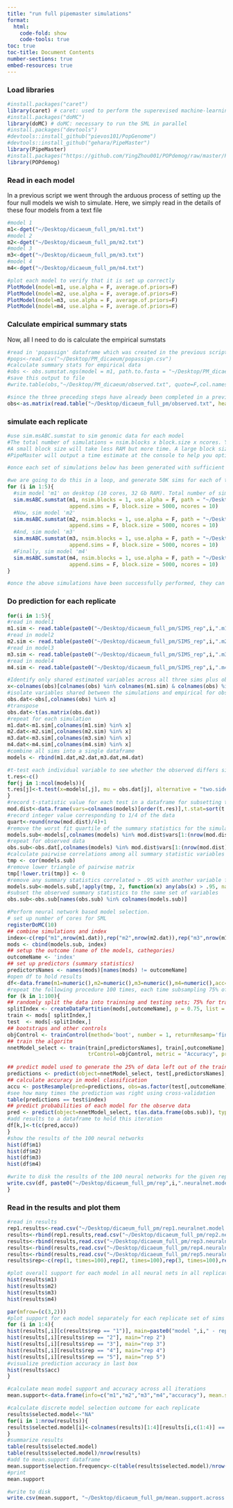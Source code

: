 ```yaml
---
title: "run full pipemaster simulations"
format:
  html:
    code-fold: show
    code-tools: true
toc: true
toc-title: Document Contents
number-sections: true
embed-resources: true
---
```


### Load libraries
```r
#install.packages("caret")
library(caret) # caret: used to perform the superevised machine-learning (SML)
#install.packages("doMC")  
library(doMC) # doMC: necessary to run the SML in parallel
#install.packages("devtools")
#devtools::install_github("pievos101/PopGenome")
#devtools::install_github("gehara/PipeMaster")
library(PipeMaster)
#install.packages("https://github.com/YingZhou001/POPdemog/raw/master/POPdemog_1.0.3.tar.gz", repos=NULL)
library(POPdemog)
```

### Read in each model
In a previous script we went through the arduous process of setting up the four null models we wish to simulate. Here, we simply read in the details of these four models from a text file
```r
#model 1
m1<-dget("~/Desktop/dicaeum_full_pm/m1.txt")
#model 2
m2<-dget("~/Desktop/dicaeum_full_pm/m2.txt")
#model 3
m3<-dget("~/Desktop/dicaeum_full_pm/m3.txt")
#model 4
m4<-dget("~/Desktop/dicaeum_full_pm/m4.txt")

#plot each model to verify that it is set up correctly
PlotModel(model=m1, use.alpha = F, average.of.priors=F)
PlotModel(model=m2, use.alpha = F, average.of.priors=F)
PlotModel(model=m3, use.alpha = F, average.of.priors=F)
PlotModel(model=m4, use.alpha = F, average.of.priors=F)
```

### Calculate empirical summary stats
Now, all I need to do is calculate the empirical sumstats
```r
#read in 'popassign' dataframe which was created in the previous script
#pops<-read.csv("~/Desktop/PM_dicaeum/popassign.csv")
#calculate summary stats for empirical data
#obs <- obs.sumstat.ngs(model = m1, path.to.fasta = "~/Desktop/PM_dicaeum/haplotype.fastas", pop.assign = pops)
#save this output to file
#write.table(obs,"~/Desktop/PM_dicaeum/observed.txt", quote=F,col.names=T, row.names=F)

#since the three preceding steps have already been completed in a previous script, I will simply read in the observed summary statistics here
obs<-as.matrix(read.table("~/Desktop/dicaeum_full_pm/observed.txt", header=T))
```

### simulate each replicate
```r
#use sim.msABC.sumstat to sim genomic data for each model
#The total number of simulations = nsim.blocks x block.size x ncores. You can play with these values to optimize.
#A small block size will take less RAM but more time. A large block size may overload R's memory capacity.
#PipeMaster will output a time estimate at the console to help you optimize. From my experience, a block.size of 1000 will be good for most cases. If you don't want to mess with this, just leave at 1000, it should work fine.

#once each set of simulations below has been generated with sufficient sample size, the line can be commented out, because the simulations will not need to be redone/over-written.

#we are going to do this in a loop, and generate 50K sims for each of these 4 models, 5 times in total
for (i in 1:5){
  #sim model 'm1' on desktop (10 cores, 32 Gb RAM). Total number of sims here = 1*5000*10 = 50K
  sim.msABC.sumstat(m1, nsim.blocks = 1, use.alpha = F, path = "~/Desktop/dicaeum_full_pm/", output.name = paste0("rep",i,".m1"),
                    append.sims = F, block.size = 5000, ncores = 10)
  #Now, sim model 'm2'
  sim.msABC.sumstat(m2, nsim.blocks = 1, use.alpha = F, path = "~/Desktop/dicaeum_full_pm/", output.name = paste0("rep",i,".m2"),
                    append.sims = F, block.size = 5000, ncores = 10)
  #And, sim model 'm3'
  sim.msABC.sumstat(m3, nsim.blocks = 1, use.alpha = F, path = "~/Desktop/dicaeum_full_pm/", output.name = paste0("rep",i,".m3"),
                    append.sims = F, block.size = 5000, ncores = 10)
  #Finally, sim model 'm4'
  sim.msABC.sumstat(m4, nsim.blocks = 1, use.alpha = F, path = "~/Desktop/dicaeum_full_pm/", output.name = paste0("rep",i,".m4"),
                    append.sims = F, block.size = 5000, ncores = 10)
}

#once the above simulations have been successfully performed, they can be commented out, as we can simply read in the summary statistics with the following code and there's no need to re-perform the simulations.
```

### Do prediction for each replicate
```r
for(i in 1:5){
#read in model1
m1.sim <- read.table(paste0("~/Desktop/dicaeum_full_pm/SIMS_rep",i,".m1.txt"), header=T)
#read in model2
m2.sim <- read.table(paste0("~/Desktop/dicaeum_full_pm/SIMS_rep",i,".m2.txt"), header=T)
#read in model3
m3.sim <- read.table(paste0("~/Desktop/dicaeum_full_pm/SIMS_rep",i,".m3.txt"), header=T)
#read in model4
m4.sim <- read.table(paste0("~/Desktop/dicaeum_full_pm/SIMS_rep",i,".m4.txt"), header=T)

#Identify only shared estimated variables across all three sims plus observed
x<-colnames(obs)[colnames(obs) %in% colnames(m1.sim) & colnames(obs) %in% colnames(m2.sim) & colnames(obs) %in% colnames(m3.sim) & colnames(obs) %in% colnames(m4.sim)]
#isolate variables shared between the simulations and empirical for observed
obs.dat<-obs[,colnames(obs) %in% x]
#transpose
obs.dat<-t(as.matrix(obs.dat))
#repeat for each simulation
m1.dat<-m1.sim[,colnames(m1.sim) %in% x]
m2.dat<-m2.sim[,colnames(m2.sim) %in% x]
m3.dat<-m3.sim[,colnames(m3.sim) %in% x]
m4.dat<-m4.sim[,colnames(m4.sim) %in% x]
#combine all sims into a single dataframe
models <- rbind(m1.dat,m2.dat,m3.dat,m4.dat)

#t-test each individual variable to see whether the observed differs significantly from the overall parameter space of all simulations
t.res<-c()
for(j in 1:ncol(models)){
t.res[j]<-t.test(x=models[,j], mu = obs.dat[j], alternative = "two.sided")[["statistic"]]
}
#record t-statistic value for each test in a dataframe for subsetting the simulated and observed variables (i.e., columns)
mod.dist<-data.frame(vars=colnames(models)[order(t.res)],t.stat=sort(t.res))
#record integer value corresponding to 1/4 of the data
quart<-round(nrow(mod.dist)/4)+1
#remove the worst fit quartile of the summary statistics for the simulated models
models.sub<-models[,colnames(models) %in% mod.dist$vars[1:(nrow(mod.dist)-quart)]]
#repeat for observed data
obs.sub<-obs.dat[,colnames(models) %in% mod.dist$vars[1:(nrow(mod.dist)-quart)]]
#calculate pairwise correlations among all summary statistic variables
tmp <- cor(models.sub)
#remove lower triangle of pairwise matrix
tmp[!lower.tri(tmp)] <- 0
#remove any summary statistics correlated > .95 with another variable from the subset simulation dataframe called 'models.sub'
models.sub<-models.sub[,!apply(tmp, 2, function(x) any(abs(x) > .95, na.rm = TRUE))]
#subset the observed summary statistics to the same set of variables
obs.sub<-obs.sub[names(obs.sub) %in% colnames(models.sub)]

#Perform neural network based model selection.
# set up number of cores for SML
registerDoMC(10)
## combine simulations and index
index<-c(rep("m1",nrow(m1.dat)),rep("m2",nrow(m2.dat)),rep("m3",nrow(m1.dat)),rep("m4",nrow(m4.dat)))
mods <- cbind(models.sub, index)
## setup the outcome (name of the models, cathegories)
outcomeName <- 'index'
## set up predictors (summary statistics)
predictorsNames <- names(mods)[names(mods) != outcomeName]
#open df to hold results
df<-data.frame(m1=numeric(),m2=numeric(),m3=numeric(),m4=numeric(),acc=numeric(),kap=numeric())
#repeat the following procedure 100 times, each time subsampling 75% of the simulation dataset and using that to train the neural network
for (k in 1:100){
## randomly split the data into trainning and testing sets; 75% for training, 25% testing
splitIndex <- createDataPartition(mods[,outcomeName], p = 0.75, list = FALSE, times = 1)
train <- mods[ splitIndex,]
test  <- mods[-splitIndex,]
## bootstraps and other controls
objControl <- trainControl(method='boot', number = 1, returnResamp='final',classProbs = TRUE)
## train the algoritm
nnetModel_select <- train(train[,predictorsNames], train[,outcomeName], method="nnet", maxit=5000,
                          trControl=objControl, metric = "Accuracy", preProc = c("center", "scale"))
            
## predict model used to generate the 25% of data left out of the training set
predictions <- predict(object=nnetModel_select, test[,predictorsNames], type='raw')
## calculate accuracy in model classification
accu <- postResample(pred=predictions, obs=as.factor(test[,outcomeName]))
#see how many times the prediction was right using cross-validation
table(predictions == test$index)
## predict probabilities of each model for the observe data
pred <- predict(object=nnetModel_select, t(as.data.frame(obs.sub)), type='prob')
#add results to a dataframe to hold this iteration
df[k,]<-t(c(pred,accu))
}
#show the results of the 100 neural networks
hist(df$m1)
hist(df$m2)
hist(df$m3)
hist(df$m4)

#write to disk the results of the 100 neural networks for the given replicate (i)
write.csv(df, paste0("~/Desktop/dicaeum_full_pm/rep",i,".neuralnet.model.selection.csv"), row.names=FALSE,quote=F)
}
```

### Read in the results and plot them
```r
#read in results
rep1.results<-read.csv("~/Desktop/dicaeum_full_pm/rep1.neuralnet.model.selection.csv")
results<-rbind(rep1.results,read.csv("~/Desktop/dicaeum_full_pm/rep2.neuralnet.model.selection.csv"))
results<-rbind(results,read.csv("~/Desktop/dicaeum_full_pm/rep3.neuralnet.model.selection.csv"))
results<-rbind(results,read.csv("~/Desktop/dicaeum_full_pm/rep4.neuralnet.model.selection.csv"))
results<-rbind(results,read.csv("~/Desktop/dicaeum_full_pm/rep5.neuralnet.model.selection.csv"))
results$rep<-c(rep(1, times=100),rep(2, times=100),rep(3, times=100),rep(4, times=100),rep(5, times=100))

#plot overall support for each model in all neural nets in all replicates
hist(results$m1)
hist(results$m2)
hist(results$m3)
hist(results$m4)

par(mfrow=(c(3,2)))
#plot support for each model separately for each replicate set of sims to see whether they came up with similar answers
for (i in 1:4){
hist(results[,i][c(results$rep == "1")], main=paste0("model ",i," - rep 1"))
hist(results[,i][results$rep == "2"], main="rep 2")
hist(results[,i][results$rep == "3"], main="rep 3")
hist(results[,i][results$rep == "4"], main="rep 4")
hist(results[,i][results$rep == "5"], main="rep 5")
#visualize prediction accuracy in last box
hist(results$acc)
}

#calculate mean model support and accuracy across all iterations
mean.support<-data.frame(info=c("m1","m2","m3","m4","accuracy"), mean.support=c(mean(results$m1), mean(results$m2), mean(results$m3), mean(results$m4), mean(results$acc)))

#calculate discrete model selection outcome for each replicate
results$selected.model<-"NA"
for(i in 1:nrow(results)){
results$selected.model[i]<-colnames(results)[1:4][results[i,c(1:4)] == max(results[i,c(1:4)])]
}
#summarize results
table(results$selected.model)
table(results$selected.model)/nrow(results)
#add to mean.support dataframe
mean.support$selection.frequency<-c(table(results$selected.model)/nrow(results),NA)
#print
mean.support

#write to disk
write.csv(mean.support, "~/Desktop/dicaeum_full_pm/mean.support.across.all.runs.csv", row.names=F, quote=F)
```

